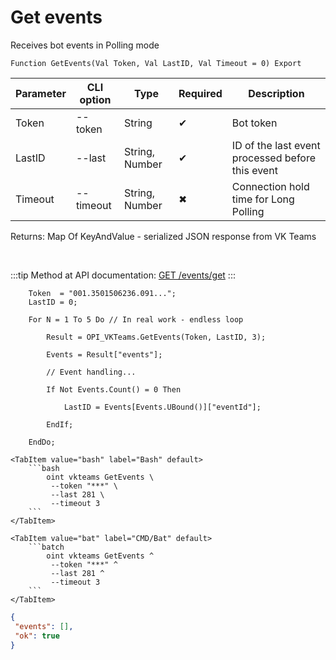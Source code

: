 ﻿---
sidebar_position: 2
---


# Get events
 Receives bot events in Polling mode



`Function GetEvents(Val Token, Val LastID, Val Timeout = 0) Export`

  | Parameter | CLI option | Type | Required | Description |
  |-|-|-|-|-|
  | Token | --token | String | &#x2714; | Bot token |
  | LastID | --last | String, Number | &#x2714; | ID of the last event processed before this event |
  | Timeout | --timeout | String, Number | &#x2716; | Connection hold time for Long Polling |

  
  Returns:  Map Of KeyAndValue - serialized JSON response from VK Teams

<br/>

:::tip
Method at API documentation: [GET /events/get](https://teams.vk.com/botapi/#/events/get_events_get)
:::
<br/>


```bsl title="1C:Enterprise/OneScript code example"
    Token  = "001.3501506236.091...";
    LastID = 0;

    For N = 1 To 5 Do // In real work - endless loop

        Result = OPI_VKTeams.GetEvents(Token, LastID, 3);

        Events = Result["events"];

        // Event handling...

        If Not Events.Count() = 0 Then

            LastID = Events[Events.UBound()]["eventId"];

        EndIf;

    EndDo;
```
 

 <Tabs>
  
    <TabItem value="bash" label="Bash" default>
        ```bash
            oint vkteams GetEvents \
             --token "***" \
             --last 281 \
             --timeout 3
        ```
    </TabItem>
  
    <TabItem value="bat" label="CMD/Bat" default>
        ```batch
            oint vkteams GetEvents ^
             --token "***" ^
             --last 281 ^
             --timeout 3
        ```
    </TabItem>
</Tabs>


```json title="Result"
{
 "events": [],
 "ok": true
}
```
